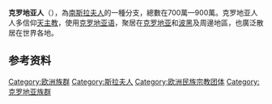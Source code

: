 {{Infobox Ethnic group
| group = Hrvati
| image = {{Croats image array}}
| poptime = 8500000<!--4.0 mill inside croatia + 4.5 mill in diaspora--><ref name=diasporas />
<!--
| popplace = {{Flag|Croatia}} 3,977,171 (2012)<ref name=census2001 /><br />{{flagcountry|Bosnia and Herzegovina}} 485,000 (2011)est.<ref name=ciafactbook /><ref>{{cite web |url=http://www.poskok.info/index.php?option=com_content&task=view&id=27524 |title=存档副本 |accessdate=2012-05-06 |deadurl=yes |archiveurl=https://web.archive.org/web/20110622184544/http://www.poskok.info/index.php?option=com_content&task=view&id=27524 |archivedate=2011-06-22 }}</ref>
-->
| region1 = {{Flag|Croatia}}
| pop1 = 3,977,171 (2012)
| ref1 = <ref name=census2001 /><br />
| region2 = {{flag|Bosnia and Herzegovina}}
| pop2 = 485,000 (2011)
| ref2 = <ref>{{cite web |url=http://www.poskok.info/index.php?option=com_content&task=view&id=27524 |title=存档副本 |accessdate=2012-05-06 |deadurl=yes |archiveurl=https://web.archive.org/web/20110622184544/http://www.poskok.info/index.php?option=com_content&task=view&id=27524 |archivedate=2011-06-22 }}</ref>
| region3 = {{flagcountry|United States}}
| pop3 = 420,763 (2007)
| ref3 = <ref name="2007-American-Community-Survey" />
| region4 = {{flagcountry|Chile}}
| pop4 = 380,000
| ref4 = <ref name="croata" />
| region5 = {{flagcountry|Argentina}}
| pop5 = 250,000
| ref5 = <ref name="croata"/>
| region6 = {{flagcountry|Germany}}
| pop6 = 227,510
| ref6 = <ref name="croata"/>
| region7 = {{flagcountry|Austria}}
| pop7 = 150,719
| ref7 = <ref name=statistik.at />
| region8 = {{flagcountry|Australia}}
| pop8 = 118,046 (2006)
| ref8 = <ref name=abs.gov.au />
| region10 = {{flagcountry|Canada}}
| pop10 = 110,880
| ref10 = <ref name=statcan />
| region11 = {{flagcountry|Serbia}}
| pop11 = 70,602 (2002)
| ref11 = <ref name=stat.gov.rs />
| region12 = {{flagcountry|Brazil}}
| pop12 = 45,000（est.）
| ref12 = <ref name="croata"/>
| region13 = {{flagcountry|Switzerland}}
| pop13 = 40,484 (2006)
| ref13 = <ref name=admin.ch />
| region14 = {{flagcountry|Slovenia}}
| pop14 = 35,642 (2002)
| ref14 = <ref name=stat.si />
| region15 = {{flagcountry|France}}
| pop15 = 30,000
| ref15 = <ref name="france embassy" />
| region16 = {{flagcountry|Hungary}}
| pop16 = 25,730
| ref16 = <ref name=nepszamlalas.hu />
| region17 = {{flagcountry|Italy}}
| pop17 = 21,360
| ref17 = <ref name=istat.it />
| region18 = {{flagcountry|South Africa}}
| pop18 = 8,000
| ref18 = <ref name=hic.hr />
| region19 = {{flagcountry|United Kingdom}}
| pop19 = 6,992
| ref19 = <ref name=oecd.org />
| region20 = {{flagcountry|Montenegro}}
| pop20 = 6,811 (2000)
| ref20 = <ref name=monstat.org />
| region21 = {{flagcountry|Romania}}
| pop21 = 6,786
| ref21 = <ref name=mimmc.ro />
| region22 = {{flagcountry|Sweden}}
| pop22 = 6,063
| ref22 = <ref name=scb.se />
| region23 = {{flagcountry|Peru}}
| pop23 = 6,000
| ref23 = <ref name="croata" />
| region24 = {{flagcountry|Denmark}}
| pop24 = 5,400
| ref24 = <ref name=joshuaproject.net />
| region25 = {{flagcountry|Norway}}
| pop25 = 3,909
| ref25 = <ref name=ssb.no />
| region26 = {{flagcountry|New Zealand}}
| pop26 = 2,700
| region27 = {{flagcountry|Czech Republic}}
| pop27 = 2000
| ref27 = <ref>{{Cite web |url=http://www.joshuaproject.net/people-profile.php?peo3=11437&rog3=EZ |title=存档副本 |accessdate=2012-05-06 |archive-date=2013-12-13 |archive-url=https://web.archive.org/web/20131213072748/http://www.joshuaproject.net/people-profile.php?peo3=11437&rog3=EZ |dead-url=no }}</ref><ref>{{Cite web |url=http://www.croatianhistory.net/etf/cromor.html |title=存档副本 |accessdate=2012-05-06 |archive-date=2012-07-29 |archive-url=https://archive.li/20120729210250/http://www.croatianhistory.net/etf/cromor.html |dead-url=no }}</ref>
| region28 = {{flagcountry|Slovakia}}
| pop28 = 890
| ref28 = <ref name="Glas Koncila" />
| region29 = {{flagcountry|Belgium}}
| pop29 = 810
| ref29 = <ref name=fgov.be />
| langs = [[克羅地亚語|克羅地亚語]]
| rels = [[羅馬天主教|羅馬天主教]]
| related = 其他[[南部斯拉夫民族|南部斯拉夫民族]]<br />（{{small|特別是[[塞爾維亞族|塞爾維亞族]], [[波士尼亞克人|波士尼亞克人]], [[蒙特內哥羅人|蒙特內哥羅人]] 和 [[斯洛維尼亞人|斯洛維尼亞人]] }}<ref name=ethnologue.com />）
}}

'''克罗地亚人'''（{{lang-hr|Hrvati}}），為[[南部斯拉夫民族|南斯拉夫人]]的一種分支，總數在700萬—900萬。克罗地亚人人多信仰[[天主教|天主教]]，使用[[克罗地亚语|克罗地亚语]]，聚居在[[克罗地亚|克罗地亚]]和[[波黑|波黑]]及周邊地區，也廣泛散居在世界各地。

==参考资料==
{{Reflist|colwidth=30em|refs=
<ref name=diasporas>{{citation |title= Encyclopedia of Diasporas: Immigrant and Refugee Cultures Around the World. Volume I: Overviews and Topics; Volume II: Diaspora Communities |volume= 2 |chapter= Croatian Diaspora |author= Daphne Winland |editor= Melvin Ember, Carol R. Ember, Ian Skoggard |edition= illustrated |publisher= [[Springer_Science+Business_Media|Springer]] |year= 2004 |page= 76 |isbn= 9780306483219 |url= http://books.google.com/books?id=7QEjPVyd9YMC |quote= It is estimated that 4.5 million Croatians live outside Croatia (...) |accessdate= 2012-05-28 |archive-date= 2020-12-11 |archive-url= https://web.archive.org/web/20201211031111/https://books.google.com/books?id=7QEjPVyd9YMC |dead-url= no }}</ref>
<ref name=census2001>[http://www.dzs.hr/Eng/censuses/Census2001/Popis/E01_02_02/E01_02_02.html  2001 Census] {{Wayback|url=http://www.dzs.hr/Eng/censuses/Census2001/Popis/E01_02_02/E01_02_02.html |date=20151227072834 }}. Also [http://www.dzs.hr/Hrv_Eng/ljetopis/2009/PDF/05-bind.pdf The Statistical Yearbook 2009. Stanovništvu -population] {{Wayback|url=http://www.dzs.hr/Hrv_Eng/ljetopis/2009/PDF/05-bind.pdf |date=20200921184837 }}, page 13, Državni zavoda za statistiku, Republic of Croatia</ref>
<ref name=ciafactbook>[https://www.cia.gov/library/publications/the-world-factbook/geos/bk.html CIA World Factbook: Bosnia and Herzegovina] {{Wayback|url=https://www.cia.gov/library/publications/the-world-factbook/geos/bk.html |date=20180315193211 }} 14.3% of a total population of 4,613,414 (July 2009 not including "Refugees and internally displaced persons" because they put Bosnian Croats together with other types.</ref>
<ref name="2007-American-Community-Survey">[http://factfinder.census.gov/servlet/IPTable?_bm=y&-reg=ACS_2007_1YR_G00_S0201:524;ACS_2007_1YR_G00_S0201PR:524;ACS_2007_1YR_G00_S0201T:524;ACS_2007_1YR_G00_S0201TPR:524&-qr_name=ACS_2007_1YR_G00_S0201&-qr_name=ACS_2007_1YR_G00_S0201PR&-qr_name=ACS_2007_1YR_G00_S0201T&-qr_name=ACS_2007_1YR_G00_S0201TPR&-ds_name=ACS_2007_1YR_G00_&-TABLE_NAMEX=&-ci_type=A&-redoLog=true&-charIterations=424&-geo_id=01000US&-geo_id=NBSP&-format=&-_lang=en S0201. Selected Population Profile in the United States] {{Webarchive|url=https://archive.today/20200212040524/http://factfinder.census.gov/servlet/IPTable?_bm=y&-reg=ACS_2007_1YR_G00_S0201:524;ACS_2007_1YR_G00_S0201PR:524;ACS_2007_1YR_G00_S0201T:524;ACS_2007_1YR_G00_S0201TPR:524&-qr_name=ACS_2007_1YR_G00_S0201&-qr_name=ACS_2007_1YR_G00_S0201PR&-qr_name=ACS_2007_1YR_G00_S0201T&-qr_name=ACS_2007_1YR_G00_S0201TPR&-ds_name=ACS_2007_1YR_G00_&-TABLE_NAMEX=&-ci_type=A&-redoLog=true&-charIterations=424&-geo_id=01000US&-geo_id=NBSP&-format=&-_lang=en |date=2020-02-12 }}, Population Group: Croatian (109-110), Data Set: 2007 American Community Survey 1-Year Estimates, Survey: American Community Survey.</ref>
<ref name="croata">[http://hrvatskimigracije.es.tl/Diaspora-Croata.htm Diaspora Croata] {{Wayback|url=http://hrvatskimigracije.es.tl/Diaspora-Croata.htm |date=20160509095402 }} "''Se estima que en Argentina viven alrededor de 250.000 personas de descendencia croata (actualmente en Argentina viven 8.000 croatas nacidos en Croacia). (...) Hoy día se estima que en Brasil viven entre 30 y 50 mil croatas. La mayor parte vive en San Pablo, mientras que existe también una pequeña colonia de emigrantes croatas en Rio de Janeiro (...) El Ministerio de Relaciones Exteriores de la República de Chile evalúa que en ese país actualmente viven 380.000 personas consideradas de ser de descendencia croata, lo que es un 2,4% de la población total de Chile. La mayor parte de esas personas se asimiló en la sociedad chilena.''"</ref>
<ref name=abs.gov.au>[http://www.censusdata.abs.gov.au/ABSNavigation/prenav/ViewData?action=404&documentproductno=0&documenttype=Details&order=1&tabname=Details&areacode=0&issue=2006&producttype=Census%20Tables&javascript=true&textversion=false&navmapdisplayed=true&breadcrumb=POTLD&&collection=Census&period=2006&productlabel=Ancestry%20by%20Country%20of%20Birth%20of%20Parents&producttype=Census%20Tables&method=Place%20of%20Usual%20Residence&topic=Ancestry& 2006 Census of Population and Housing. Australia] (you have to look around for an excel file. The one I found was labelled as "20680-Ancestry by Country of Birth of Parents - Australia")</ref>
<ref name=statcan>{{Cite web |url=http://www12.statcan.ca/english/census06/data/topics/RetrieveProductTable.cfm?ALEVEL=3&APATH=3&CATNO=&DETAIL=0&DIM=&DS=99&FL=0&FREE=0&GAL=0&GC=99&GK=NA&GRP=1&IPS=&METH=0&ORDER=1&PID=92333&PTYPE=88971&RL=0&S=1&ShowAll=No&StartRow=1&SUB=801&Temporal=2006&Theme=80&VID=0&VNAMEE=&VNAMEF= |title=Ethnic Origin (247), Single and Multiple Ethnic Origin Responses (3) and Sex (3) for the Population of Canada |accessdate=2012-05-28 |archive-date=2018-12-25 |archive-url=https://web.archive.org/web/20181225063538/http://www12.statcan.ca/english/census06/data/topics/RetrieveProductTable.cfm?ALEVEL=3&APATH=3&CATNO=&DETAIL=0&DIM=&DS=99&FL=0&FREE=0&GAL=0&GC=99&GK=NA&GRP=1&IPS=&METH=0&ORDER=1&PID=92333&PTYPE=88971&RL=0&S=1&ShowAll=No&StartRow=1&SUB=801&Temporal=2006&Theme=80&VID=0&VNAMEE=&VNAMEF=%20 |dead-url=no }}</ref>
<ref name=statistik.at>[ftp://www.statistik.at/pub/neuerscheinungen/vzaustriaweb.pdf  Census 2001] {{webarchive|url=http://archive.wikiwix.com/cache/20110224104712/ftp://www.statistik.at/pub/neuerscheinungen/vzaustriaweb.pdf |date=2011-02-24 }} "Tabelle 5: Bevölkerung nach Umgangssprache und Staatsangehörigkeit", page 60 "''131,307 Croatians + 19,412 [[Burgenland_Croats|Burgenland Croats]] = 150,719. In the Austrian census, Burgenland Croats are separate from the main Croat group''."</ref>
<ref name=stat.gov.rs>{{Cite web |url=http://webrzs.stat.gov.rs/axd/Zip/eSn31.pdf |title=2002 Census in Serbia |accessdate=2012-05-28 |archive-date=2009-03-06 |archive-url=https://web.archive.org/web/20090306111312/http://webrzs.stat.gov.rs/axd/Zip/eSn31.pdf |dead-url=yes }}</ref>
<ref name=admin.ch>[http://www.bfs.admin.ch/bfs/portal/de/index/themen/01/22/publ.Document.88215.pdf  2006 Figures] {{Wayback|url=http://www.bfs.admin.ch/bfs/portal/de/index/themen/01/22/publ.Document.88215.pdf |date=20160303193114 }} page 68, Petra-P12, gives a 40,484 number. [http://www.humanrights.ch/upload/pdf/070116_CERDSchlussversion_d.pdf as of 2004] {{Wayback|url=http://www.humanrights.ch/upload/pdf/070116_CERDSchlussversion_d.pdf |date=20120111122339 }} page 12 2.1.1. Ständige ausländische Wohnbevölkerung nach Nationalität 2001 - 2004, gives a 44,035 number</ref>
<ref name=stat.si>{{Cite web |url=http://www.stat.si/popis2002/en/rezultati/rezultati_red.asp?ter=SLO&st=7 |title=Slovenian census 2002 |accessdate=2012-05-28 |archive-date=2011-08-06 |archive-url=https://web.archive.org/web/20110806084849/http://www.stat.si/popis2002/en/rezultati/rezultati_red.asp?ter=SLO&st=7 |dead-url=no }}</ref>
<ref name="france embassy">[http://www.amb-croatie.fr/croatie/population.htm La Croatie. Population et religions] {{Wayback|url=http://www.amb-croatie.fr/croatie/population.htm |date=20110102064522 }} Embassy of Croatia in France "''Diaspora. Plus de 2 millions de Croates (originaires de Croatie et de Bosnie-Herzégovine) vivent à l'étranger  Dans la deuxième moitié du XIXe siècle de nombreux Croates ont émigré sur d'autres continents. Leurs descendants sont aujourd'hui 1,3 million aux États-Unis, 150 000 au Canada, 250 000 en Australie. Plus récemment, beaucoup sont partis vers l'Europe occidentale, principalement l'Allemagne où ils sont 280 000, l'Autriche 40 000, la Suisse 35 000, la France quelque 30 000.''"</ref>
<ref name=nepszamlalas.hu>{{Cite web |url=http://www.nepszamlalas.hu/eng/volumes/06/00/tabeng/1/load01_10_0.html |title=Hungary census |access-date=2012-05-28 |archive-url=https://www.webcitation.org/5mq7Guq5t?url=http://www.nepszamlalas.hu/eng/volumes/06/00/tabeng/1/load01_10_0.html |archive-date=2010-01-17 |dead-url=yes }}</ref>
<ref name=istat.it>{{Cite web |url=http://demo.istat.it/str2006/query.php?lingua=eng&Rip=S0&paese=A12&submit=Tavola |title=Foreigners in Italy |accessdate=2012-05-28 |archive-date=2012-02-08 |archive-url=https://web.archive.org/web/20120208144200/http://demo.istat.it/str2006/query.php?lingua=eng&Rip=S0&paese=A12&submit=Tavola |dead-url=no }}</ref>
<ref name=hic.hr>{{Cite web |url=http://www.hic.hr/dom/227/dom08.htm |title=Croatians in South Africa and their clubs |accessdate=2012-05-28 |archive-date=2017-03-28 |archive-url=https://web.archive.org/web/20170328134446/http://www.hic.hr/dom/227/dom08.htm |dead-url=no }}</ref>
<ref name=oecd.org>{{Cite web |url=http://www.oecd.org/dataoecd/18/23/34792376.xls |title=存档副本 |accessdate=2012-05-28 |archive-date=2009-06-17 |archive-url=https://web.archive.org/web/20090617032129/http://www.oecd.org/dataoecd/18/23/34792376.xls |dead-url=no }}</ref>
<ref name=monstat.org>[http://www.monstat.org/Popis/Popis01a.zip  Montenegrian census]{{dead link|date=2017年11月 |bot=InternetArchiveBot |fix-attempted=yes }} page 14 Population by national or ethnic affiliation - Review for Republic of Montenegro and municipalities</ref>
<ref name=mimmc.ro>{{Cite web |url=http://mimmc.ro/info_util/formulare_1294/ |title=Census in Romania |accessdate=2012-05-28 |archive-date=2007-05-13 |archive-url=https://web.archive.org/web/20070513211550/http://mimmc.ro/info_util/formulare_1294/ |dead-url=no }}</ref><ref name=scb.se>[http://www.scb.se/statistik/_publikationer/BE0101_2006A01_BR_03_BE0107TAB.pdf  By Ancestry 2008] {{Wayback|url=http://www.scb.se/statistik/_publikationer/BE0101_2006A01_BR_03_BE0107TAB.pdf |date=20090326135216 }} "1.1.2 Population by country of birth 1900–2006" in page 6 says 6,063 and "1.1.3 Population by citizenship 1900–2006" in page 10 says 2,763</ref>
<ref name=joshuaproject.net>{{Cite web |url=http://www.joshuaproject.net/countries.php?rog3=DA&sf=population&so=asc |title=Denmark – People Groups |accessdate=2012-05-28 |archive-date=2013-11-02 |archive-url=https://web.archive.org/web/20131102175308/http://www.joshuaproject.net/countries.php?rog3=DA&sf=population&so=asc |dead-url=no }}</ref>
<ref name=ssb.no>{{Cite web |url=http://www.ssb.no/innvbef_en/tab-2010-04-29-04-en.html |title=Statistics Norway - Persons with immigrant background by immigration category and country background. 1 January 2010 |accessdate=2012-05-28 |archive-date=2010-10-28 |archive-url=https://web.archive.org/web/20101028091030/http://www.ssb.no/innvbef_en/tab-2010-04-29-04-en.html |dead-url=no }}</ref>
<ref name="Glas Koncila">{{Cite web |url=http://www.glas-koncila.hr/rubrike_izdvojeno.html?news_ID=1876&PHPSESSID=6b80633b593fb843540d79def9d860d2 |title=From the lives of Croatian faithful outside of Croatia |accessdate=2012-05-28 |archive-date=2005-10-27 |archive-url=https://web.archive.org/web/20051027162711/http://www.glas-koncila.hr/rubrike_izdvojeno.html?news_ID=1876&PHPSESSID=3a03a0e84cffc9f36fff2d9b4dd484c8 |dead-url=no }}</ref>
<ref name=fgov.be>{{Cite web |url=http://www.dofi.fgov.be/fr/statistieken/statistiques_etrangers/Stat_ETRANGERS.htm |title=Croatians in Belgium |accessdate=2012-05-28 |archive-date=2009-07-16 |archive-url=https://www.webcitation.org/5iJKvdtjb?url=http://www.dofi.fgov.be/fr/statistieken/statistiques_etrangers/Stat_ETRANGERS.htm |dead-url=no }}</ref>
<ref name=ethnologue.com>{{cite web
| url        = http://www.ethnologue.com/show_family.asp?subid=373-16
| title        = Ethnologue - South Slavic languages
| publisher        = www.ethnologue.com
| accessdate        = 2011-02-08
| archive-date        = 2018-12-25
| archive-url        = https://web.archive.org/web/20181225044400/https://www.ethnologue.com/browse/families
| dead-url        = no
}}</ref>
}}

[[Category:欧洲族群|Category:欧洲族群]]
[[Category:斯拉夫人|Category:斯拉夫人]]
[[Category:欧洲民族宗教团体|Category:欧洲民族宗教团体]]
[[Category:克罗地亚族群|Category:克罗地亚族群]]